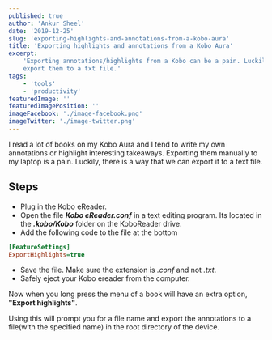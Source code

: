 ```yaml
---
published: true
author: 'Ankur Sheel'
date: '2019-12-25'
slug: 'exporting-highlights-and-annotations-from-a-kobo-aura'
title: 'Exporting highlights and annotations from a Kobo Aura'
excerpt:
    'Exporting annotations/highlights from a Kobo can be a pain. Luckily, there is a setting which you can use to easily
    export them to a txt file.'
tags:
    - 'tools'
    - 'productivity'
featuredImage: ''
featuredImagePosition: ''
imageFacebook: './image-facebook.png'
imageTwitter: './image-twitter.png'
---
```


I read a lot of books on my Kobo Aura and I tend to write my own annotations or highlight interesting takeaways.
Exporting them manually to my laptop is a pain. Luckily, there is a way that we can export it to a text file.

## Steps

-   Plug in the Kobo eReader.
-   Open the file **_Kobo eReader.conf_** in a text editing program. Its located in the **_.kobo/Kobo_** folder on the
    KoboReader drive.
-   Add the following code to the file at the bottom

```ini
[FeatureSettings]
ExportHighlights=true
```

-   Save the file. Make sure the extension is _.conf_ and not _.txt_.
-   Safely eject your Kobo ereader from the computer.

Now when you long press the menu of a book will have an extra option, **"Export highlights"**.

Using this will prompt you for a file name and export the annotations to a file(with the specified name) in the root
directory of the device.
